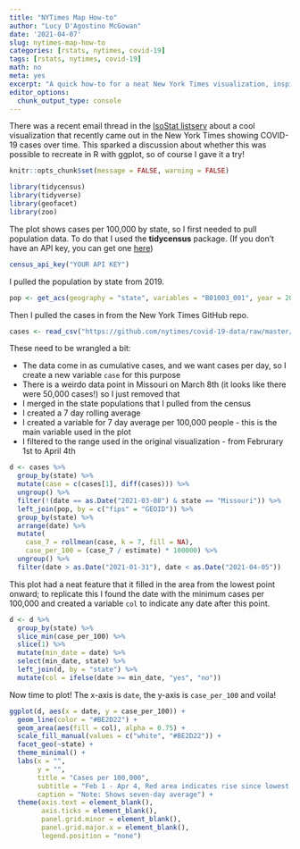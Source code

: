 ```yaml
---
title: "NYTimes Map How-to"
author: "Lucy D'Agostino McGowan"
date: '2021-04-07'
slug: nytimes-map-how-to
categories: [rstats, nytimes, covid-19]
tags: [rstats, nytimes, covid-19]
math: no
meta: yes
excerpt: "A quick how-to for a neat New York Times visualization, inspired by an IsoStat listserv conversation."
editor_options: 
  chunk_output_type: console
---
```


There was a recent email thread in the [IsoStat listserv](https://ww2.amstat.org/committees/isostat/isostat.html) about a cool visualization that recently came out in the New York Times showing COVID-19 cases over time. This sparked a discussion about whether this was possible to recreate in R with ggplot, so of course I gave it a try!

```r
knitr::opts_chunk$set(message = FALSE, warning = FALSE)
```

```r
library(tidycensus)
library(tidyverse)
library(geofacet)
library(zoo)
```

The plot shows cases per 100,000 by state, so I first needed to pull population data. To do that I used the **tidycensus** package. (If you don't have an API key, you can get one [here](https://api.census.gov/data/key_signup.html))

```r
census_api_key("YOUR API KEY")
```

I pulled the population by state from 2019.

```r
pop <- get_acs(geography = "state", variables = "B01003_001", year = 2019)
```

Then I pulled the cases in from the New York Times GitHub repo.

```r
cases <- read_csv("https://github.com/nytimes/covid-19-data/raw/master/us-states.csv")
```


These need to be wrangled a bit:

* The data come in as cumulative cases, and we want cases per day, so I create a new variable `case` for this purpose
* There is a weirdo data point in Missouri on March 8th (it looks like there were 50,000 cases!) so I just removed that
* I merged in the state populations that I pulled from the census
* I created a 7 day rolling average
* I created a variable for 7 day average per 100,000 people - this is the main variable used in the plot
* I filtered to the range used in the original visualization - from Februrary 1st to April 4th

```r
d <- cases %>%
  group_by(state) %>%
  mutate(case = c(cases[1], diff(cases))) %>%
  ungroup() %>%
  filter(!(date == as.Date("2021-03-08") & state == "Missouri")) %>% 
  left_join(pop, by = c("fips" = "GEOID")) %>%
  group_by(state) %>%
  arrange(date) %>%
  mutate(
    case_7 = rollmean(case, k = 7, fill = NA),
    case_per_100 = (case_7 / estimate) * 100000) %>%
  ungroup() %>%
  filter(date > as.Date("2021-01-31"), date < as.Date("2021-04-05"))
```


This plot had a neat feature that it filled in the area from the lowest point onward; to replicate this I found the date with the minimum cases per 100,000 and created a variable `col` to indicate any date after this point.

```r
d <- d %>% 
  group_by(state) %>%
  slice_min(case_per_100) %>%
  slice(1) %>%
  mutate(min_date = date) %>%
  select(min_date, state) %>%
  left_join(d, by = "state") %>%
  mutate(col = ifelse(date >= min_date, "yes", "no"))
```

Now time to plot! The x-axis is `date`, the y-axis is `case_per_100` and voila!

```r
ggplot(d, aes(x = date, y = case_per_100)) + 
  geom_line(color = "#BE2D22") + 
  geom_area(aes(fill = col), alpha = 0.75) +
  scale_fill_manual(values = c("white", "#BE2D22")) +
  facet_geo(~state) + 
  theme_minimal() +
  labs(x = "", 
       y = "",
       title = "Cases per 100,000",
       subtitle = "Feb 1 - Apr 4, Red area indicates rise since lowest point of 2021",
       caption = "Note: Shows seven-day average") +
  theme(axis.text = element_blank(),
        axis.ticks = element_blank(),
        panel.grid.minor = element_blank(),
        panel.grid.major.x = element_blank(),
        legend.position = "none")
```

